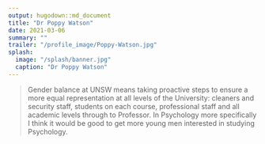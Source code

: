 ```yaml
---
output: hugodown::md_document
title: "Dr Poppy Watson"
date: 2021-03-06
summary: ""
trailer: "/profile_image/Poppy-Watson.jpg"
splash:
  image: "/splash/banner.jpg"
  caption: "Dr Poppy Watson"
---
```


> Gender balance at UNSW means taking proactive steps to ensure a more equal representation at all levels of the University: cleaners and security staff, students on each course, professional staff and all academic levels through to Professor. In Psychology more specifically I think it would be good to get more young men interested in studying Psychology.
